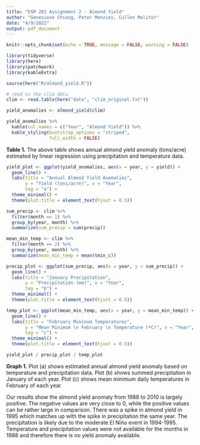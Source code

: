 ```yaml
---
title: "ESM 262 Assignment 2 - Almond Yield"
author: "Genevieve Chiong, Peter Menzies, Cullen Molitor"
date: "4/9/2022"
output: pdf_document
---
```


```r
knitr::opts_chunk$set(echo = TRUE, message = FALSE, warning = FALSE)

library(tidyverse)
library(here)
library(patchwork)
library(kableExtra)

source(here("R/almond_yield.R"))
```

```r
# read in the clim data 
clim <- read.table(here("data", "clim_original.txt"))
```

```r
yield_anomalies <- almond_yield(clim) 

yield_anomalies %>% 
  kable(col.names = c("Year", "Almond Yield")) %>%
  kable_styling(bootstrap_options = "striped",
                full_width = FALSE)
```

**Table 1.** The above table shows annual almond yield anomaly (tons/acre) estimated by linear regression using precipitation and temperature data.

```r
yield_plot <- ggplot(yield_anomalies, aes(x = year, y = yield)) +
  geom_line() +
  labs(title = "Annual Almond Yield Anomalies", 
       y = "Yield (tons/acre)", x = "Year", 
       tag = "a") +
  theme_minimal() +
  theme(plot.title = element_text(hjust = 0.5))
```

```r
sum_precip <- clim %>% 
  filter(month == 1) %>% 
  group_by(year, month) %>% 
  summarize(sum_precip = sum(precip))

mean_min_temp <- clim %>% 
  filter(month == 2) %>% 
  group_by(year, month) %>% 
  summarize(mean_min_temp = mean(tmin_c))
```

```r
precip_plot <- ggplot(sum_precip, aes(x = year, y = sum_precip)) +
  geom_line() +
  labs(title = "January Precipitation", 
       y = "Precipitation (mm)", x = "Year", 
       tag = "b") +
  theme_minimal() +
  theme(plot.title = element_text(hjust = 0.5))

temp_plot <- ggplot(mean_min_temp, aes(x = year, y = mean_min_temp)) +
  geom_line() +
  labs(title = "February Mininum Temperatures", 
       y = "Mean Minimum \n February \n Temperature (ºC)", x = "Year", 
       tag = "c") +
  theme_minimal() +
  theme(plot.title = element_text(hjust = 0.5))
```

```r
yield_plot / precip_plot / temp_plot
```


**Graph 1.** Plot (a) shows estimated annual almond yield anomaly based on temperature and precipitation data. 
Plot (b) shows summed precipitation in January of each year. 
Plot (c) shows mean minimum daily temperatures in February of each year.


Our results show the almond yield anomaly from 1988 to 2010 is largely positive. The negative values are very close to 0, while the positive values can be rather large in comparison. There was a spike in almond yield in 1995 which matches up with the spike in precipitation the same year. The precipitation is likely due to the moderate El Niño event in 1994-1995. Temperature and precipitation values were not available for the months in 1988 and therefore there is no yield anomaly available. 


